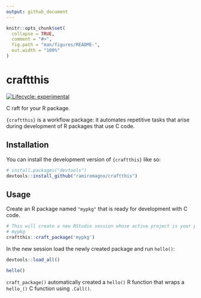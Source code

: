 ```yaml
---
output: github_document
---
```


<!-- README.md is generated from README.Rmd. Please edit that file -->

```r
knitr::opts_chunk$set(
  collapse = TRUE,
  comment = "#>",
  fig.path = "man/figures/README-",
  out.width = "100%"
)
```

# craftthis

<!-- badges: start -->
[![Lifecycle: experimental](https://img.shields.io/badge/lifecycle-experimental-orange.svg)](https://lifecycle.r-lib.org/articles/stages.html#experimental)
<!-- badges: end -->

C raft for your R package.

`{craftthis}` is a workflow package: it automates repetitive tasks that arise
during development of R packages that use C code.

## Installation

You can install the development version of `{craftthis}` like so:

``` r
# install.packages("devtools")
devtools::install_github("ramiromagno/craftthis")
```

## Usage

Create an R package named `"mypkg"` that is ready for development with C code.

``` r
# This will create a new RStudio session whose active project is your package
# mypkg
craftthis::craft_package('mypkg')
```

In the new session load the newly created package and run `hello()`:

``` r
devtools::load_all()

hello()
```

`craft_package()` automatically created a `hello()` R function that wraps a
`hello_()` C function using `.Call()`.
